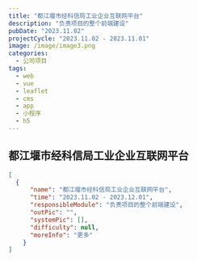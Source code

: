 ```yaml
---
title: "都江堰市经科信局工业企业互联网平台"
description: "负责项目的整个前端建设"
pubDate: "2023.11.02"
projectCycle: "2023.11.02 - 2023.11.01"
image: /image/image3.png
categories:
  - 公司项目
tags:
  - web
  - vue
  - leaflet
  - cms
  - app
  - 小程序
  - h5
---
```


## 都江堰市经科信局工业企业互联网平台

```json
[
  {
      "name": "都江堰市经科信局工业企业互联网平台",
      "time": "2023.11.02 - 2023.12.01",
      "responsibleModule": "负责项目的整个前端建设",
      "outPic": "",
      "systemPic": [],
      "difficulty": null,
      "moreInfo": "更多"
    }
]
```
